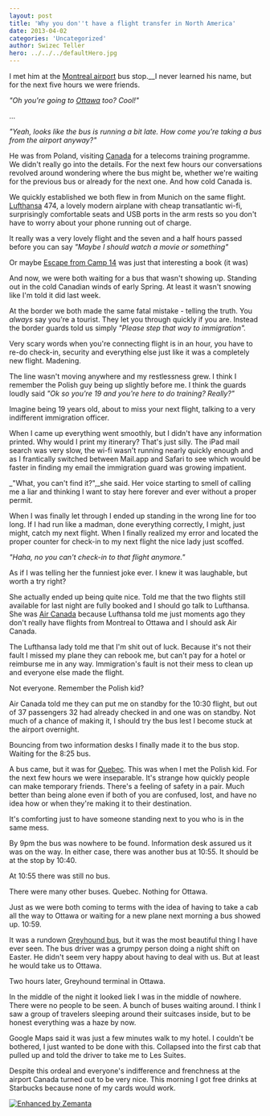 ```yaml
---
layout: post
title: 'Why you don''t have a flight transfer in North America'
date: 2013-04-02
categories: 'Uncategorized'
author: Swizec Teller
hero: ../../../defaultHero.jpg
---
```

I met him at the [Montreal airport](<http://maps.google.com/maps?ll=45.4705555556,-73.7408333333&spn=0.03,0.03&q=45.4705555556,-73.7408333333 (Montr%C3%A9al%E2%80%93Pierre%20Elliott%20Trudeau%20International%20Airport)&t=h> "Montréal–Pierre Elliott Trudeau International Airport") bus stop.__I never learned his name, but for the next five hours we were friends.



_"Oh you're going to [Ottawa](<http://maps.google.com/maps?ll=45.4208333333,-75.69&spn=0.1,0.1&q=45.4208333333,-75.69 (Ottawa)&t=h> "Ottawa") too? Cool!"_



...



_"Yeah, looks like the bus is running a bit late. How come you're taking a bus from the airport anyway?"_



He was from Poland, visiting [Canada](<http://maps.google.com/maps?ll=45.4,-75.6666666667&spn=10.0,10.0&q=45.4,-75.6666666667 (Canada)&t=h> "Canada") for a telecoms training programme. We didn't really go into the details. For the next few hours our conversations revolved around wondering where the bus might be, whether we're waiting for the previous bus or already for the next one. And how cold Canada is.



We quickly established we both flew in from Munich on the same flight. [Lufthansa](<http://maps.google.com/maps?ll=50.9375,6.96972222222&spn=0.01,0.01&q=50.9375,6.96972222222 (Lufthansa)&t=h> "Lufthansa") 474, a lovely modern airplane with cheap transatlantic wi-fi, surprisingly comfortable seats and USB ports in the arm rests so you don't have to worry about your phone running out of charge.



It really was a very lovely flight and the seven and a half hours passed before you can say _"Maybe I should watch a movie or something"_



Or maybe [Escape from Camp 14](http://en.wikipedia.org/wiki/Shin_Dong-hyuk_%28human_rights_activist%29 "Shin Dong-hyuk (human rights activist)") was just that interesting a book (it was)



And now, we were both waiting for a bus that wasn't showing up. Standing out in the cold Canadian winds of early Spring. At least it wasn't snowing like I'm told it did last week.



At the border we both made the same fatal mistake - telling the truth. You _always_ say you're a tourist. They let you through quickly if you are. Instead the border guards told us simply _"Please step that way to immigration"._



Very scary words when you're connecting flight is in an hour, you have to re-do check-in, security and everything else just like it was a completely new flight. Madening.



The line wasn't moving anywhere and my restlessness grew. I think I remember the Polish guy being up slightly before me. I think the guards loudly said _"Ok so you're 19 and you're here to do training? Really?"_



Imagine being 19 years old, about to miss your next flight, talking to a very indifferent immigration officer.



When I came up everything went smoothly, but I didn't have any information printed. Why would I print my itinerary? That's just silly. The iPad mail search was very slow, the wi-fi wasn't running nearly quickly enough and as I frantically switched between Mail.app and Safari to see which would be faster in finding my email the immigration guard was growing impatient.



_"What, you can't find it?",_she said. Her voice starting to smell of calling me a liar and thinking I want to stay here forever and ever without a proper permit.



When I was finally let through I ended up standing in the wrong line for too long. If I had run like a madman, done everything correctly, I might, just might, catch my next flight. When I finally realized my error and located the proper counter for check-in to my next flight the nice lady just scoffed.



_"Haha, no you can't check-in to that flight anymore."_



As if I was telling her the funniest joke ever. I knew it was laughable, but worth a try right?



She actually ended up being quite nice. Told me that the two flights still available for last night are fully booked and I should go talk to Lufthansa. She was [Air Canada](http://www.aircanada.com/en/ "Air Canada") because Lufthansa told me just moments ago they don't really have flights from Montreal to Ottawa and I should ask Air Canada.



The Lufthansa lady told me that I'm shit out of luck. Because it's not their fault I missed my plane they can rebook me, but can't pay for a hotel or reimburse me in any way. Immigration's fault is not their mess to clean up and everyone else made the flight.



Not everyone. Remember the Polish kid?



Air Canada told me they can put me on standby for the 10:30 flight, but out of 37 passengers 32 had already checked in and one was on standby. Not much of a chance of making it, I should try the bus lest I become stuck at the airport overnight.



Bouncing from two information desks I finally made it to the bus stop. Waiting for the 8:25 bus.



A bus came, but it was for [Quebec](<http://maps.google.com/maps?ll=46.8161111111,-71.2241666667&spn=0.1,0.1&q=46.8161111111,-71.2241666667 (Quebec)&t=h> "Quebec"). This was when I met the Polish kid. For the next few hours we were inseparable. It's strange how quickly people can make temporary friends. There's a feeling of safety in a pair. Much better than being alone even if both of you are confused, lost, and have no idea how or when they're making it to their destination.



It's comforting just to have someone standing next to you who is in the same mess.



By 9pm the bus was nowhere to be found. Information desk assured us it was on the way. In either case, there was another bus at 10:55. It should be at the stop by 10:40.



At 10:55 there was still no bus.



There were many other buses. Quebec. Nothing for Ottawa.



Just as we were both coming to terms with the idea of having to take a cab all the way to Ottawa or waiting for a new plane next morning a bus showed up. 10:59.



It was a rundown [Greyhound bus](http://www.greyhound.com/ "Greyhound Lines"), but it was the most beautiful thing I have ever seen. The bus driver was a grumpy person doing a night shift on Easter. He didn't seem very happy about having to deal with us. But at least he would take us to Ottawa.



Two hours later, Greyhound terminal in Ottawa.



In the middle of the night it looked liek I was in the middle of nowhere. There were no people to be seen. A bunch of buses waiting around. I think I saw a group of travelers sleeping around their suitcases inside, but to be honest everything was a haze by now.



Google Maps said it was just a few minutes walk to my hotel. I couldn't be bothered, I just wanted to be done with this. Collapsed into the first cab that pulled up and told the driver to take me to Les Suites.



Despite this ordeal and everyone's indifference and frenchness at the airport Canada turned out to be very nice. This morning I got free drinks at Starbucks because none of my cards would work.

[![Enhanced by Zemanta](http://img.zemanta.com/zemified_e.png?x-id=6f7fac20-5511-4781-8a3e-5943af90dcc1)](http://www.zemanta.com/?px "Enhanced by Zemanta")